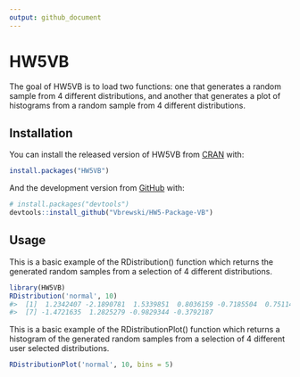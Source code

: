 ```yaml
---
output: github_document
---
```



<!-- README.md is generated from README.Rmd. Please edit that file -->

# HW5VB

<!-- badges: start -->

<!-- badges: end -->

The goal of HW5VB is to load two functions: one that generates a random
sample from 4 different distributions, and another that generates a plot
of histograms from a random sample from 4 different distributions.

## Installation

You can install the released version of HW5VB from
[CRAN](https://CRAN.R-project.org) with:

``` r
install.packages("HW5VB")
```

And the development version from [GitHub](https://github.com/) with:

``` r
# install.packages("devtools")
devtools::install_github("Vbrewski/HW5-Package-VB")
```

## Usage

This is a basic example of the RDistribution() function which returns
the generated random samples from a selection of 4 different
distributions.

``` r
library(HW5VB)
RDistribution('normal', 10)
#>  [1]  1.2342407 -2.1890781  1.5339851  0.8036159 -0.7185504  0.7511472
#>  [7] -1.4721635  1.2825279 -0.9829344 -0.3792187
```

This is a basic example of the RDistributionPlot() function which returns
a histogram of the generated random samples from a selection of 4
different user selected distributions.

``` r
RDistributionPlot('normal', 10, bins = 5)
```


